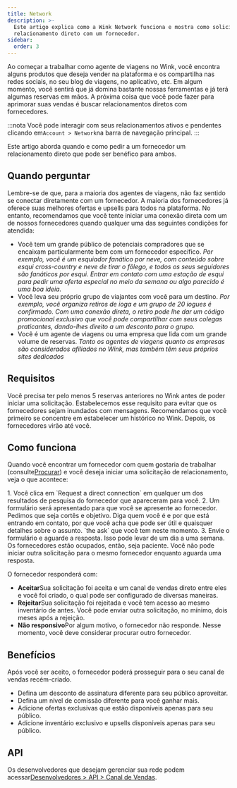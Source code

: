 ```yaml
---
title: Network
description: >-
  Este artigo explica como a Wink Network funciona e mostra como solicitar um
  relacionamento direto com um fornecedor.
sidebar:
  order: 3
---
```


Ao começar a trabalhar como agente de viagens no Wink, você encontra alguns produtos que deseja vender na plataforma e os compartilha nas redes sociais, no seu blog de viagens, no aplicativo, etc.
Em algum momento, você sentirá que já domina bastante nossas ferramentas e já terá algumas reservas em mãos.
A próxima coisa que você pode fazer para aprimorar suas vendas é buscar relacionamentos diretos com fornecedores.

:::nota
Você pode interagir com seus relacionamentos ativos e pendentes clicando em`Account > Network`na barra de navegação principal.
:::

Este artigo aborda quando e como pedir a um fornecedor um relacionamento direto que pode ser benéfico para ambos.

## Quando perguntar

Lembre-se de que, para a maioria dos agentes de viagens, não faz sentido se conectar diretamente com um fornecedor. A maioria dos fornecedores já oferece suas melhores ofertas e upsells para todos na plataforma.
No entanto, recomendamos que você tente iniciar uma conexão direta com um de nossos fornecedores quando qualquer uma das seguintes condições for atendida:

* Você tem um grande público de potenciais compradores que se encaixam particularmente bem com um fornecedor específico.
  *Por exemplo, você é um esquiador fanático por neve, com conteúdo sobre esqui cross-country e neve de tirar o fôlego, e todos os seus seguidores são fanáticos por esqui. Entrar em contato com uma estação de esqui para pedir uma oferta especial no meio da semana ou algo parecido é uma boa ideia.*
* Você leva seu próprio grupo de viajantes com você para um destino.
  *Por exemplo, você organiza retiros de ioga e um grupo de 20 iogues é confirmado. Com uma conexão direta, o retiro pode lhe dar um código promocional exclusivo que você pode compartilhar com seus colegas praticantes, dando-lhes direito a um desconto para o grupo.*
* Você é um agente de viagens ou uma empresa que lida com um grande volume de reservas.
  *Tanto os agentes de viagens quanto as empresas são considerados afiliados no Wink, mas também têm seus próprios sites dedicados*

## Requisitos

Você precisa ter pelo menos 5 reservas anteriores no Wink antes de poder iniciar uma solicitação.
Estabelecemos esse requisito para evitar que os fornecedores sejam inundados com mensagens. Recomendamos que você primeiro se concentre em estabelecer um histórico no Wink. Depois, os fornecedores virão até você.

## Como funciona

Quando você encontrar um fornecedor com quem gostaria de trabalhar (consulte[Procurar](/studio/search/)) e você deseja iniciar uma solicitação de relacionamento, veja o que acontece:

<Steps>
  1. Você clica em `Request a direct connection` em qualquer um dos resultados de pesquisa do fornecedor que apareceram para você.
  2. Um formulário será apresentado para que você se apresente ao fornecedor. Pedimos que seja cortês e objetivo. Diga quem você é e por que está entrando em contato, por que você acha que pode ser útil e quaisquer detalhes sobre o assunto. `the ask` que você tem neste momento.
  3. Envie o formulário e aguarde a resposta. Isso pode levar de um dia a uma semana. Os fornecedores estão ocupados, então, seja paciente. Você não pode iniciar outra solicitação para o mesmo fornecedor enquanto aguarda uma resposta.
</Steps>


O fornecedor responderá com:

* **Aceitar**Sua solicitação foi aceita e um canal de vendas direto entre eles e você foi criado, o qual pode ser configurado de diversas maneiras.
* **Rejeitar**Sua solicitação foi rejeitada e você tem acesso ao mesmo inventário de antes. Você pode enviar outra solicitação, no mínimo, dois meses após a rejeição.
* **Não responsivo**Por algum motivo, o fornecedor não responde. Nesse momento, você deve considerar procurar outro fornecedor.

## Benefícios

Após você ser aceito, o fornecedor poderá prosseguir para o seu canal de vendas recém-criado.

* Defina um desconto de assinatura diferente para seu público aproveitar.
* Defina um nível de comissão diferente para você ganhar mais.
* Adicione ofertas exclusivas que estão disponíveis apenas para seu público.
* Adicione inventário exclusivo e upsells disponíveis apenas para seu público.

## API

Os desenvolvedores que desejam gerenciar sua rede podem acessar[Desenvolvedores > API > Canal de Vendas](/developers/apis/#sales-channel-api).

